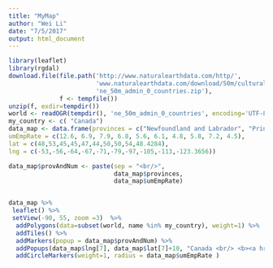 ```yaml
---
title: "MyMap"
author: "Wei Li"
date: "7/5/2017"
output: html_document
---
```



```r

library(leaflet)
library(rgdal)
download.file(file.path('http://www.naturalearthdata.com/http/',
                        'www.naturalearthdata.com/download/50m/cultural',
                        'ne_50m_admin_0_countries.zip'), 
              f <- tempfile())
unzip(f, exdir=tempdir())
world <- readOGR(tempdir(), 'ne_50m_admin_0_countries', encoding='UTF-8')
my_country <- c( "Canada")
data_map <- data.frame(provinces = c("Newfoundland and Labrador", "Prince Edward Island", "Nova Scotia", "New Brunswick", "Quebec", "Ontario", "Manitoba", "Saskatchewan", "Alberta", "British Columbia"),
umEmpRate = c(12.6, 6.9, 7.9, 6.8, 5.6, 6.1, 4.8, 5.8, 7.2, 4.5),
lat = c(48,53,45,45,47,44,50,50,54,48.4284),
lng = c(-53,-56,-64,-67,-71,-79,-97,-105,-113,-123.3656))

data_map$provAndNum <- paste(sep = "<br/>", 
                             data_map$provinces, 
                             data_map$umEmpRate)


data_map %>% 
 leaflet() %>%
 setView(-90, 55, zoom =3)  %>%
  addPolygons(data=subset(world, name %in% my_country), weight=1) %>%
  addTiles() %>%
  addMarkers(popup = data_map$provAndNum) %>%
  addPopups(data_map$lng[7], data_map$lat[7]+10, "Canada <br/> <b><a href='http://www.stats.gov.nl.ca/statistics/Labour/PDF/UnempRate_Monthly.pdf'>Unemployment rate </a></b> <br/> in june 2017",options =    popupOptions(closeButton = FALSE) ) %>%    
  addCircleMarkers(weight=1, radius = data_map$umEmpRate )  


```



